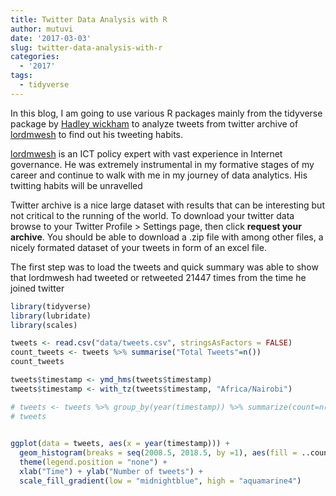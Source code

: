 ```yaml
---
title: Twitter Data Analysis with R
author: mutuvi
date: '2017-03-03'
slug: twitter-data-analysis-with-r
categories:
  - '2017'
tags:
  - tidyverse
---
```


In this blog, I am going to use various R packages mainly from the tidyverse package by [Hadley wickham](http://hadley.nz/) to analyze tweets from twitter archive of  [lordmwesh](https://twitter.com/lordmwesh) to find out his tweeting habits.

[lordmwesh](https://twitter.com/lordmwesh) is an ICT policy expert with vast experience in Internet governance. He was extremely instrumental in my formative stages of my career and continue to walk with me in my journey of data analytics. His twitting habits will be unravelled 

Twitter archive is a nice large dataset with results that can be interesting but not critical to the running of the world. To download your twitter data browse to your Twitter Profile > Settings page, then click **request your archive**. You should be able to download a .zip file with among other files, a nicely formated dataset of your tweets in form of an excel file.

The first step was to load the tweets and quick summary was able to show that lordmwesh had tweeted or retweeted 21447 times from the time he joined twitter

```r
library(tidyverse)
library(lubridate)
library(scales)

tweets <- read.csv("data/tweets.csv", stringsAsFactors = FALSE)
count_tweets <- tweets %>% summarise("Total Tweets"=n())
count_tweets
```

```r
tweets$timestamp <- ymd_hms(tweets$timestamp)
tweets$timestamp <- with_tz(tweets$timestamp, "Africa/Nairobi")

# tweets <- tweets %>% group_by(year(timestamp)) %>% summarize(count=n())
# tweets
  

ggplot(data = tweets, aes(x = year(timestamp))) +
  geom_histogram(breaks = seq(2008.5, 2018.5, by =1), aes(fill = ..count..)) +
  theme(legend.position = "none") +
  xlab("Time") + ylab("Number of tweets") + 
  scale_fill_gradient(low = "midnightblue", high = "aquamarine4")
```

